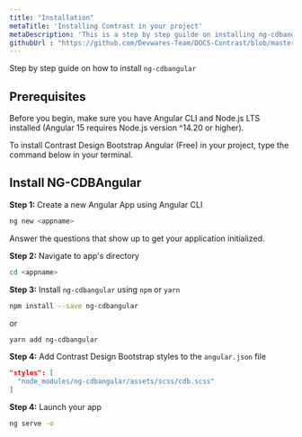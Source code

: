 ```yaml
---
title: "Installation"
metaTitle: 'Installing Contrast in your project'
metaDescription: 'This is a step by step guilde on installing ng-cdbangular in your project'
githubUrl : "https://github.com/Devwares-Team/DOCS-Contrast/blob/master/content/contrast/angular/Installation.mdx"
---
```


Step by step guide on how to install `ng-cdbangular`

## Prerequisites
Before you begin, make sure you have Angular CLI and Node.js LTS installed (Angular 15 requires Node.js version ^14.20 or higher).

To install Contrast Design Bootstrap Angular (Free) in your project, type the command below in your terminal. 

## Install NG-CDBAngular
**Step 1:** Create a new Angular App using Angular CLI
````bash
ng new <appname>
````
Answer the questions that show up to get your application initialized.

**Step 2:** Navigate to app's directory
````bash
cd <appname>
````

**Step 3:** Install `ng-cdbangular` using `npm` or `yarn`
```bash
npm install --save ng-cdbangular
```
or
```bash
yarn add ng-cdbangular
```

**Step 4:** Add Contrast Design Bootstrap styles to the `angular.json` file
```json
"styles": [
  "node_modules/ng-cdbangular/assets/scss/cdb.scss"
]
```

**Step 4:** Launch your app
````bash
ng serve -o
````
